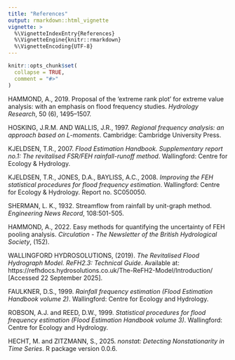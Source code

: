 ```yaml
---
title: "References"
output: rmarkdown::html_vignette
vignette: >
  %\VignetteIndexEntry{References}
  %\VignetteEngine{knitr::rmarkdown}
  %\VignetteEncoding{UTF-8}
---
```


```r
knitr::opts_chunk$set(
  collapse = TRUE,
  comment = "#>"
)
```

HAMMOND, A., 2019. Proposal of the ‘extreme rank plot’ for extreme value 
analysis: with an emphasis on flood frequency studies. *Hydrology Research*, 
50 (6), 1495–1507.

HOSKING, J.R.M. AND WALLIS, J.R., 1997. 
*Regional frequency analysis: an approach based on L-moments*. 
Cambridge: Cambridge University Press.

KJELDSEN, T.R., 2007. 
*Flood Estimation Handbook. Supplementary report no.1: The revitalised FSR/FEH rainfall-runoff method*. 
Wallingford: Centre for Ecology & Hydrology.

KJELDSEN, T.R., JONES, D.A., BAYLISS, A.C., 2008. 
*Improving the FEH statistical procedures for flood frequency estimation*. 
Wallingford: Centre for Ecology & Hydrology. Report no. SC050050.

SHERMAN, L. K., 1932. Streamflow from rainfall by unit-graph method. 
*Engineering News Record*, 108:501-505.

HAMMOND, A., 2022. Easy methods for quantifying the uncertainty of FEH pooling analysis. *Circulation - The Newsletter of the British Hydrological Society*, (152). 

WALLINGFORD HYDROSOLUTIONS, (2019). *The Revitalised Flood Hydrograph Model. ReFH2.3: Technical Guide*. Available at: https://refhdocs.hydrosolutions.co.uk/The-ReFH2-Model/Introduction/ [Accessed 22 September 2025].

FAULKNER, D.S., 1999. *Rainfall frequency estimation (Flood Estimation Handbook volume 2)*. Wallingford: Centre for Ecology and Hydrology. 

ROBSON, A.J. and REED, D.W., 1999. *Statistical procedures for flood frequency estimation (Flood Estimation Handbook volume 3)*. Wallingford: Centre for Ecology and Hydrology. 

HECHT, M. and ZITZMANN, S., 2025. *nonstat: Detecting Nonstationarity in Time Series*. R package version 0.0.6.